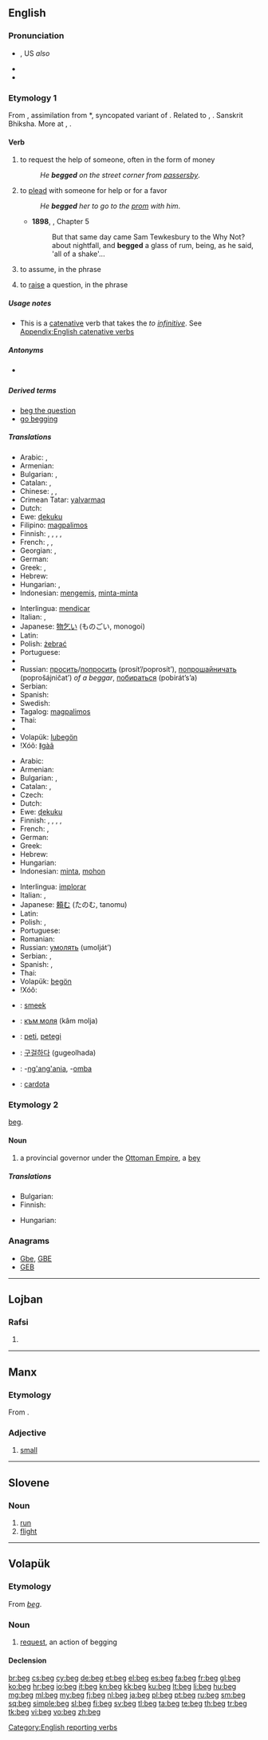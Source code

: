 ==English==
{{wikipedia}}

===Pronunciation===
* {{IPA|/bɛɡ/}}, US ''also'' {{IPA|/beɪg/}}
* {{audio|en-us-beg.ogg|Audio (US)}}
* {{rhymes|ɛɡ}}

===Etymology 1===
From {{etyl|enm}} {{term|beggen|lang=enm}}, assimilation from {{etyl|ang}} *{{term||bedican|lang=ang}}, syncopated variant of {{term|bedecian||to beg|lang=ang}}. Related to {{etyl|got|-}} {{term|𐌱𐌹𐌳𐌰𐌲𐍅𐌰||tr=bidagwa|beggar|lang=got}}, {{etyl|ang|-}} {{term|biddan||to ask|lang=ang}}. Sanskrit Bhiksha. More at {{l|en|bid}}, {{l|en|bead}}.

====Verb====
{{en-verb|beg|g|ed}}

# {{intransitive}} to request the help of someone, often in the form of money
#: ''He '''begged''' on the street corner from [[passersby]]''.
# {{transitive}} to [[plead]] with someone for help or for a favor
#: ''He '''begged''' her to go to the [[prom]] with him''.
#* '''1898''', {{w|J. Meade Falkner}}, {{w|Moonfleet}} Chapter 5
#*: But that same day came Sam Tewkesbury to the Why Not? about nightfall, and '''begged''' a glass of rum, being, as he said, 'all of a shake'...
# {{transitive}} to assume, in the phrase {{term|beg the question}}
# {{proscribed}} to [[raise]] a question, in the phrase {{term|beg the question}}

=====Usage notes=====
* This is a [[catenative]] verb that takes the ''to [[infinitive]]''. See [[Appendix:English catenative verbs]]

=====Antonyms=====
* {{sense|raise a question}} {{l|en|set aside}}

=====Derived terms=====
* [[beg the question]]
* [[go begging]]

=====Translations=====
{{trans-top|to request the help of someone, ask for money}}
* Arabic: {{t-|ar|استجدى|tr=istajdaa}},  {{t-|ar|احتمل|tr=iHtamala}}
* Armenian: {{t-|hy|մուրալ|tr=mural}}
* Bulgarian: {{t+|bg|прося}},  {{t+|bg|изпросвам}}
* Catalan: {{t+|ca|pidolar}},  {{t+|ca|mendicar}}
* Chinese: {{t|cmn|央求|tr=yāngqiú|sc=Hani}}, {{t-|cmn|求|tr=qiú|sc=Hani}}, {{zh-tsp|懇求|恳求|kěnqiú}}
* Crimean Tatar: [[yalvarmaq]]
* Dutch: {{t+|nl|bedelen}}
* Ewe: [[ɖekuku]]
* Filipino: [[magpalimos]]
* Finnish: {{t+|fi|kerjätä}}, {{t+|fi|pyytää}}, {{t+|fi|anella}}, {{t+|fi|anoa}}, {{t-|fi|kärttää}}
* French: {{t+|fr|mendier}}, {{t+|fr|quêter}},  {{t+|fr|quémander}}
* Georgian: {{t|ka|ხვეწნა|tr=xvecna|sc=Geor}}, {{t|ka|მუდარა|tr=mudara|sc=Geor}}
* German: {{t-|de|betteln}}
* Greek: {{t+|el|ζητιανεύω}}, {{t+|el|επαιτώ|tr=epetó|sc=Grek}}
* Hebrew: {{t-|he|התחנן|tr=hitkhanén}}
* Hungarian: {{t+|hu|koldul}}, {{t+|hu|kéreget}}
* Indonesian: [[mengemis]], [[minta-minta]]
{{trans-mid}}
* Interlingua: [[mendicar]]
* Italian: {{t+|it|mendicare}}, {{t+|it|elemosinare}}
* Japanese: [[物乞い]] (ものごい, monogoi)
* Latin: {{t-|la|mendicare}}
* Polish: [[żebrać]]
* Portuguese: {{t+|pt|mendigar}}
* {{trreq|Romanian}}
* Russian: [[просить]]/[[попросить]] (prosít’/poprosít’), [[попрошайничать]] (poprošájničat’) ''of a beggar'', [[побираться]] (pobirát’s’a)
* Serbian: {{t-|sr|prositi}}
* Spanish: {{t+|es|mendigar}}
* Swedish: {{t+|sv|tigga}}
* Tagalog: [[magpalimos]]
* Thai: {{t-|th|ขอทาน|tr=kho than}}
* {{trreq|Turkish}}
* Volapük: [[lubegön]]
* !Xóõ: [[ǁgàã]]
{{trans-bottom}}

{{trans-top|to supplicate, to plead with someone for help}}
* Arabic: {{t-|ar|تسول|tr=tasawwala}}
* Armenian: {{t+|hy|աղաչել|tr=aġačel}}
* Bulgarian: {{t+|bg|моля}},  {{t+|bg|умолявам}}
* Catalan: {{t+|ca|suplicar}},  {{t+|ca|pregar}}
* Czech: {{t+|cs|prosit}}
* Dutch: {{t+|nl|smeken}}
* Ewe: [[ɖekuku]]
* Finnish: {{t+|fi|kerjätä}}, {{t+|fi|pyytää}}, {{t+|fi|anella}}, {{t+|fi|anoa}}, {{t-|fi|kärttää}}
* French: {{t+|fr|implorer}},  {{t+|fr|supplier}}
* German: {{t+|de|anflehen}}
* Greek: {{t+|el|ικετεύω}}
* Hebrew: {{t-|he|התחנן|tr=hitkhanén}}
* Hungarian: {{t+|hu|könyörög}}
* Indonesian: [[minta]], [[mohon]]
{{trans-mid}}
* Interlingua: [[implorar]]
* Italian: {{t+|it|implorare}}, {{t+|it|pregare}}
* Japanese: [[頼む]] (たのむ, tanomu)
* Latin: {{t-|la|rogare}}
* Polish: {{t+|pl|prosić}}, {{t+|pl|błagać}}
* Portuguese: {{t+|pt|suplicar}}
* Romanian: {{t+|ro|ruga}}
* Russian: [[умолять]] (umolját’)
* Serbian: {{t-|sr|moliti}}, {{t-|sr|zamoliti}}
* Spanish: {{t+|es|suplicar}}, {{t+|es|rogar}}
* Thai: {{t-|th|ขอร้อง|tr=khor rong}}
* Volapük: [[begön]]
* !Xóõ: {{tø|nmn|ǁgàã}}
{{trans-bottom}}

{{checktrans-top}}
* {{ttbc|af}}: [[smeek]]
* {{ttbc|bg}}: [[към моля]] (kâm molja)
* {{ttbc|eo}}: [[peti]], [[petegi]]
* {{ttbc|ko}}: [[구걸하다]] (gugeolhada)
* {{ttbc|sw}}: -[[ng'ang'ania]], -[[omba]]
* {{ttbc|cy}}: [[cardota]]
{{trans-bottom}}

===Etymology 2===
{{etyl|tr}} [[beg#Turkish|beg]].

====Noun====
{{en-noun}}

# a provincial governor under the [[Ottoman Empire]], a [[bey]]

=====Translations=====
{{trans-top|provincial governor}}
* Bulgarian: {{t+|bg|бег}}
* Finnish: {{t+|fi|beg}}
{{trans-mid}}
* Hungarian: {{t-|hu|bég}}
{{trans-bottom}}

===Anagrams===
* [[Gbe#English|Gbe]], [[GBE#English|GBE]]
* [[GEB#English|GEB]]

[[Category:English reporting verbs]]

----

==Lojban==

===Rafsi===
{{jbo-rafsi}}

# {{rafsi of|bengo}}

----

==Manx==

===Etymology===
From {{etyl|sga|gv}} {{term|bec|lang=sga}}.

===Adjective===
{{head|gv|adjective|plural|beggey}}

# [[small]]

----

==Slovene==

===Noun===
{{sl-noun|m}}

# [[run]]
# [[flight]]

----

==Volapük==

===Etymology===
From {{etyl|en|vo}} ''[[beg]]''.

===Noun===
{{vo-noun}}

# [[request]], an action of begging

====Declension====
{{vo-decl-noun}}

[[br:beg]]
[[cs:beg]]
[[cy:beg]]
[[de:beg]]
[[et:beg]]
[[el:beg]]
[[es:beg]]
[[fa:beg]]
[[fr:beg]]
[[gl:beg]]
[[ko:beg]]
[[hr:beg]]
[[io:beg]]
[[it:beg]]
[[kn:beg]]
[[kk:beg]]
[[ku:beg]]
[[lt:beg]]
[[li:beg]]
[[hu:beg]]
[[mg:beg]]
[[ml:beg]]
[[my:beg]]
[[fj:beg]]
[[nl:beg]]
[[ja:beg]]
[[pl:beg]]
[[pt:beg]]
[[ru:beg]]
[[sm:beg]]
[[sq:beg]]
[[simple:beg]]
[[sl:beg]]
[[fi:beg]]
[[sv:beg]]
[[tl:beg]]
[[ta:beg]]
[[te:beg]]
[[th:beg]]
[[tr:beg]]
[[tk:beg]]
[[vi:beg]]
[[vo:beg]]
[[zh:beg]]